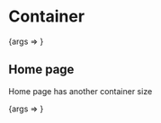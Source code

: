 
<Meta title="Container" component={Container} />

# Container

<Canvas>
  <Story name="Basic" args={{ children: 'Page content', isHome: false }}>
    {args => <Container {...args} />}
  </Story>
</Canvas>

<ArgsTable />

## Home page

Home page has another container size

<Canvas>
  <Story name="Home page" args={{ children: 'Page content', isHome: true }}>
    {args => <Container {...args} />}
  </Story>
</Canvas>
